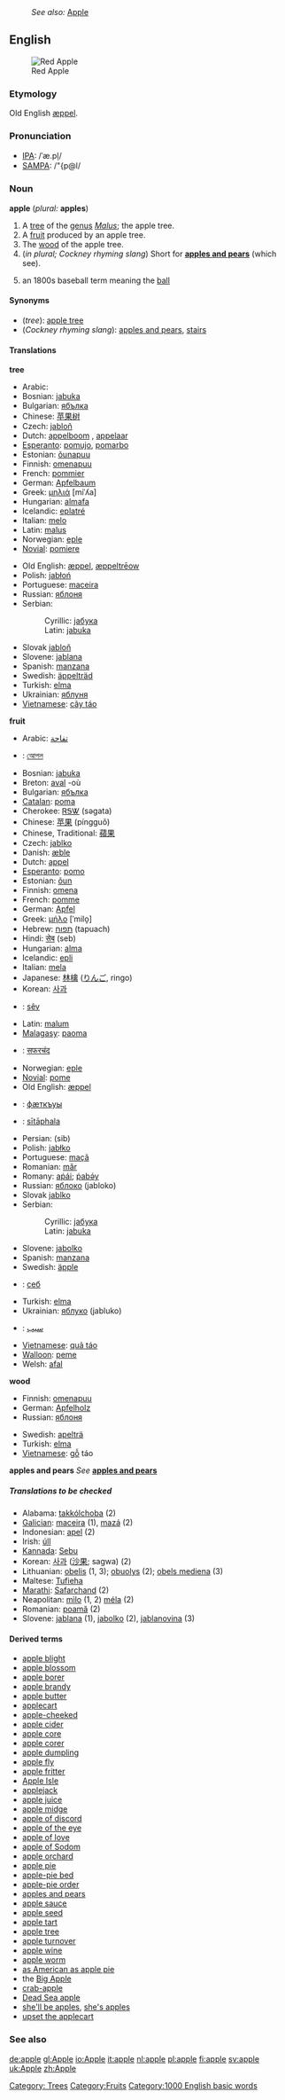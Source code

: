 {{Wikipedia|apple}}
:''See also:'' [[Apple]]
==English==
[[Image:Apple 26.jpg|thumb|Red Apple]]

===Etymology===
Old English [[æppel]].

===Pronunciation===
*[[IPA]]: /ˈæ.pl̩/
*[[SAMPA]]: /"{p@l/

===Noun===
'''apple''' (''plural:'' '''apples''')

# A [[tree]] of the [[genus]] ''[[Malus]]''; the apple tree. [[Category: Trees]]
# A [[fruit]] produced by an apple tree.[[Category:Fruits]]
# The [[wood]] of the apple tree.
#(''in plural; Cockney rhyming slang'') Short for '''[[apples and pears]]''' (which see).
# {{baseball}} {{slang}} an 1800s baseball term meaning the [[ball]]

====Synonyms====
*(''tree''): [[apple tree]]
*(''Cockney rhyming slang''): [[apples and pears]], [[stairs]]

====Translations====
'''tree'''
{{top}}
*Arabic: {{ARchar|[[شجرة التفاح]]}}
*Bosnian: [[jabuka#Bosnian|jabuka]] {{f}}
*Bulgarian: [[ябълка]] {{f}}
*Chinese: [[苹果树]]
*Czech: [[jabloň]] {{f}}
*Dutch: [[appelboom]] {{m}}, [[appelaar]] {{m}}
*[[Esperanto]]: [[pomujo]], [[pomarbo]]
*Estonian: [[õunapuu]]
*Finnish: [[omenapuu]]
*French: [[pommier]] {{m}}
*German: [[Apfelbaum]] {{m}}
*Greek: [[μηλιά]] [miˈʎa] {{f}}
*Hungarian: [[almafa]]
*Icelandic: [[eplatré]]
*Italian: [[melo]] {{m}}
*Latin: [[malus]] {{f}}
*Norwegian: [[eple]] 
*[[Novial]]: [[pomiere]]
{{mid}}
*Old English: [[æppel]], [[æppeltreow|æppeltrēow]]
*Polish: [[jabłoń]] {{f}}
*Portuguese: [[maceira]] {{f}}
*Russian: [[яблоня]] {{f}}
*Serbian:
*:Cyrillic: [[јабука#Serbian|јабука]] {{f}}
*:Latin: [[jabuka#Serbian|jabuka]] {{f}}
*Slovak [[jabloň]] {{f}}
*Slovene: [[jablana]] {{f}}
*Spanish: [[manzana]] {{f}}
*Swedish: [[äppelträd]] {{n}}
*Turkish: [[elma]]
*Ukrainian: [[яблуня]] {{f}}
*[[w:Vietnamese language|Vietnamese]]: [[cây táo]]
{{bottom}}

'''fruit'''
{{top}}
*Arabic: [[تفاحة]] {{f}}
*{{bn}}: [[আেপল]]
*Bosnian: [[jabuka]] {{f}}
*Breton: [[aval]] {{m}} -où
*Bulgarian: [[ябълка]] {{f}}
*[[Catalan]]: [[poma]]
*Cherokee: [[ᏒᎦᏔ]] (sǝgata)
*Chinese: [[苹果]] (píngguǒ)
*Chinese, Traditional: [[蘋果]]
*Czech: [[jablko]] {{n}}
*Danish: [[æble]]
*Dutch: [[appel#Dutch|appel]] {{m}}
*[[Esperanto]]: [[pomo]]
*Estonian: [[õun]]
*Finnish: [[omena]]
*French: [[pomme]] {{f}}
*German: [[Apfel]] {{m}}
*Greek: [[μήλο]] [ˈmilo̞] {{n}}
*Hebrew: [[תפוח]] (tapuach) {{m}}
*Hindi: [[सेब]] (seb)
*Hungarian: [[alma]]
*Icelandic: [[epli]] {{n}}
*Italian: [[mela]] {{f}}
*Japanese: [[林檎]] ([[りんご]], ringo)
*Korean: [[사과]]
*{{ku}}: [[sêv]]
*Latin: [[malum]] {{n}}
*[[Malagasy]]: [[paoma]]
*{{mr}}: [[सफरचंद]]
{{mid}}
*Norwegian: [[eple]] {{n}}
*[[Novial]]: [[pome]]
*Old English: [[æppel]]
*{{os}}: [[фӕткъуы]]
*{{pi}}: [[sītāphala]]
*Persian: {{FAchar|[[سیب]]}} (sib)
*Polish: [[jabłko]] {{n}}
*Portuguese: [[maçã]] {{f}}
*Romanian: [[măr]] {{n}}
*Romany: [[aṗái]]; [[ṗabǝ́y]]
*Russian: [[яблоко]] {{n}} (jabloko)
*Slovak [[jablko]] {{n}}
*Serbian:
*:Cyrillic: [[јабука#Serbian|јабука]] {{f}}
*:Latin: [[jabuka#Serbian|jabuka]] {{f}}
*Slovene: [[jabolko]] {{n}}
*Spanish: [[manzana]] {{f}}
*Swedish: [[äpple]] {{n}}
*{{tg}}: [[себ]]
*Turkish: [[elma]]
*Ukrainian: [[яблуко]] (jabluko)
*{{ur}}: [[سيب]]
*[[w:Vietnamese language|Vietnamese]]: [[quả táo]]
*[[Walloon]]: [[peme]]
*Welsh: [[afal]]
{{bottom}}

'''wood'''
{{top}}
*Finnish: [[omenapuu]]
*German: [[Apfelholz]] {{n}}
*Russian: [[яблоня]] {{f}}
{{mid}}
*Swedish: [[apelträ]] {{n}}
*Turkish: [[elma]]
*[[w:Vietnamese language|Vietnamese]]: [[gỗ]] táo
{{bottom}}

'''apples and pears'''
''See'' '''[[apples and pears]]'''

=====Translations to be checked=====
<!--Remove this section once all of the translations below have been moved into the tables above.-->
{{checktrans}}

*Alabama: [[takkólchoba]] (2)
*[[Galician]]: [[maceira]] {{f}} (1), [[mazá]] {{f}} (2)
*Indonesian: [[apel]] (2)
*Irish: [[úll]] {{m}}
*[[Kannada]]: [[Sebu]]
*Korean: [[사과]] ([[沙果]]; sagwa) (2)
*Lithuanian: [[obelis]] {{f}} (1, 3); [[obuolys]] {{m}} (2); [[obels mediena]] {{f}} (3)
*Maltese: [[Tufieha]]
*[[Marathi]]: [[Safarchand]] (2)
*Neapolitan: [[mìlo]] (1, 2) [[méla]] (2)
*Romanian: [[poamă]] {{f}} (2)
*Slovene: [[jablana]] {{f}} (1), [[jabolko]] {{n}} (2), [[jablanovina]] {{f}} (3)

====Derived terms====
*[[apple blight]]
*[[apple blossom]]
*[[apple borer]]
*[[apple brandy]]
*[[apple butter]]
*[[applecart]]
*[[apple-cheeked]]
*[[apple cider]]
*[[apple core]]
*[[apple corer]]
*[[apple dumpling]]
*[[apple fly]]
*[[apple fritter]]
*[[Apple Isle]]<!--Australian - Tasmania-->
*[[applejack]]
*[[apple juice]]
*[[apple midge]]
*[[apple of discord]]
*[[apple of the eye]]
*[[apple of love]]
*[[apple of Sodom]]
*[[apple orchard]]
*[[apple pie]]
*[[apple-pie bed]]
*[[apple-pie order]]
*[[apples and pears]]<!--Cockney rhyming slang for "stairs"-->
*[[apple sauce]]
*[[apple seed]]
*[[apple tart]]
*[[apple tree]]
*[[apple turnover]]
*[[apple wine]]
*[[apple worm]]
*[[as American as apple pie]]
*the [[Big Apple]]
*[[crab-apple]]
*[[Dead Sea apple]]
*[[she'll be apples]], [[she's apples]]
*[[upset the applecart]]

===See also===
{{Wikipedia}}
{{BE-ready}}
[[Category:1000 English basic words]]

[[de:apple]]
[[gl:Apple]]
[[io:Apple]]
[[it:apple]]
[[nl:apple]]
[[pl:apple]]
[[fi:apple]]
[[sv:apple]]
[[uk:Apple]]
[[zh:Apple]]